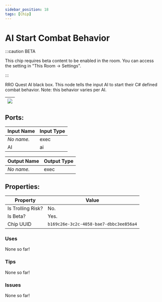 ```yaml
---
sidebar_position: 18
tags: [Chip]
---
```


# AI Start Combat Behavior
:::caution BETA

This chip requires beta content to be enabled in the room. You can access the setting in "This Room -> Settings".

:::

RRO Quest AI black box. This node tells the input AI to start their C# defined combat behavior. Note: this behavior varies per AI.

| ![](https://images-ext-2.discordapp.net/external/MPmIaQzlEPmgGWlgi-WxBBXt0Bjv_zWPkg1y1f_sy3s/https/www.recroomcircuits.com/image/circuit/absolute-value?width=206&height=108) |
|-----|

## Ports:

| Input Name | Input Type |
|-----------|-----------|
| *No name.* | exec |
| AI | ai |

| Output Name | Output Type |
|-----------|-----------|
| *No name.* | exec |

## Properties:

| Property  | Value |
|-------------------|-----------|
| Is Trolling Risk? | No. |
| Is Beta? | Yes. |
| Chip UUID | `b169c26e-3c2c-4058-bae7-dbbc3ee856a4` |

### Uses

None so far!

### Tips

None so far!

### Issues

None so far!